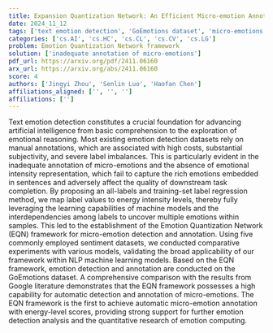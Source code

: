 ```yaml
---
title: Expansion Quantization Network: An Efficient Micro-emotion Annotation and Detection Framework
date: 2024_11_12
tags: ['text emotion detection', 'GoEmotions dataset', 'micro-emotions', 'artificial intelligence', 'Emotion Quantization Network', 'emotional intensity representation', 'automatic detection', 'quantitative research of emotion computing', 'manual annotations', 'NLP machine learning models']
categories: ['cs.AI', 'cs.HC', 'cs.CL', 'cs.CV', 'cs.LG']
problem: Emotion Quantization Network framework
solution: ['inadequate annotation of micro-emotions']
pdf_url: https://arxiv.org/pdf/2411.06160
arx_url: https://arxiv.org/abs/2411.06160
score: 4
authors: ['Jingyi Zhou', 'Senlin Luo', 'Haofan Chen']
affiliations_aligned: ['', '', '']
affiliations: ['']
---
```



Text emotion detection constitutes a crucial foundation for advancing artificial intelligence from basic comprehension to the exploration of emotional reasoning. Most existing emotion detection datasets rely on manual annotations, which are associated with high costs, substantial subjectivity, and severe label imbalances. This is particularly evident in the inadequate annotation of micro-emotions and the absence of emotional intensity representation, which fail to capture the rich emotions embedded in sentences and adversely affect the quality of downstream task completion. By proposing an all-labels and training-set label regression method, we map label values to energy intensity levels, thereby fully leveraging the learning capabilities of machine models and the interdependencies among labels to uncover multiple emotions within samples. This led to the establishment of the Emotion Quantization Network (EQN) framework for micro-emotion detection and annotation. Using five commonly employed sentiment datasets, we conducted comparative experiments with various models, validating the broad applicability of our framework within NLP machine learning models. Based on the EQN framework, emotion detection and annotation are conducted on the GoEmotions dataset. A comprehensive comparison with the results from Google literature demonstrates that the EQN framework possesses a high capability for automatic detection and annotation of micro-emotions. The EQN framework is the first to achieve automatic micro-emotion annotation with energy-level scores, providing strong support for further emotion detection analysis and the quantitative research of emotion computing.